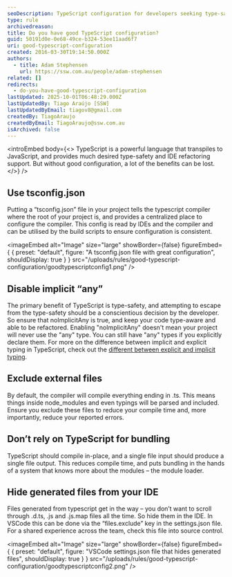 ```yaml
---
seoDescription: TypeScript configuration for developers seeking type-safety and IDE refactoring support, while minimizing compile time and reported errors.
type: rule
archivedreason:
title: Do you have good TypeScript configuration?
guid: 50191d0e-0e68-49ce-b324-53ee11aad6f7
uri: good-typescript-configuration
created: 2016-03-30T19:14:50.000Z
authors:
  - title: Adam Stephensen
    url: https://ssw.com.au/people/adam-stephensen
related: []
redirects:
  - do-you-have-good-typescript-configuration
lastUpdated: 2025-10-01T06:48:29.000Z
lastUpdatedBy: Tiago Araújo [SSW]
lastUpdatedByEmail: tiagov8@gmail.com
createdBy: TiagoAraujo
createdByEmail: TiagoAraujo@ssw.com.au
isArchived: false
---
```


<introEmbed
  body={<>
TypeScript is a powerful language that transpiles to JavaScript, and provides much desired type-safety and IDE refactoring support. But without good configuration, a lot of the benefits can be lost.
  </>}
/>
## Use tsconfig.json

Putting a “tsconfig.json” file in your project tells the typescript compiler where the root of your project is, and provides a centralized place to configure the compiler. This config is read by IDEs and the compiler and can be utilised by the build scripts to ensure configuration is consistent.


<imageEmbed
  alt="Image"
  size="large"
  showBorder={false}
  figureEmbed={ {
    preset: "default",
    figure: "A tsconfig.json file with great configuration",
    shouldDisplay: true
  } }
  src="/uploads/rules/good-typescript-configuration/goodtypescriptconfig1.png"
/>


## Disable implicit “any”

The primary benefit of TypeScript is type-safety, and attempting to escape from the type-safety should be a conscientious decision by the developer. So ensure that noImplicitAny is true, and keep your code type-aware and able to be refactored. Enabling "noImplicitAny" doesn't mean your project will never use the "any" type. You can still have "any" types if you explicitly declare them. For more on the difference between implicit and explicit typing in TypeScript, check out the [different between explicit and implicit typing](https://www.cloudbees.com/blog/what-is-the-difference-between-implicit-vs-explicit-programming).

## Exclude external files

By default, the compiler will compile everything ending in .ts. This means things inside node_modules and even typings will be parsed and included. Ensure you exclude these files to reduce your compile time and, more importantly, reduce your reported errors.

## Don’t rely on TypeScript for bundling

TypeScript should compile in-place, and a single file input should produce a single file output. This reduces compile time, and puts bundling in the hands of a system that knows more about the modules – the module loader.

## Hide generated files from your IDE

Files generated from typescript get in the way – you don’t want to scroll through .d.ts, .js and .js.map files all the time. So hide them in the IDE.
In VSCode this can be done via the “files.exclude” key in the settings.json file. For a shared experience across the team, check this file into source control.


<imageEmbed
  alt="Image"
  size="large"
  showBorder={false}
  figureEmbed={ {
    preset: "default",
    figure: "VSCode settings.json file that hides generated files",
    shouldDisplay: true
  } }
  src="/uploads/rules/good-typescript-configuration/goodtypescriptconfig2.png"
/>

